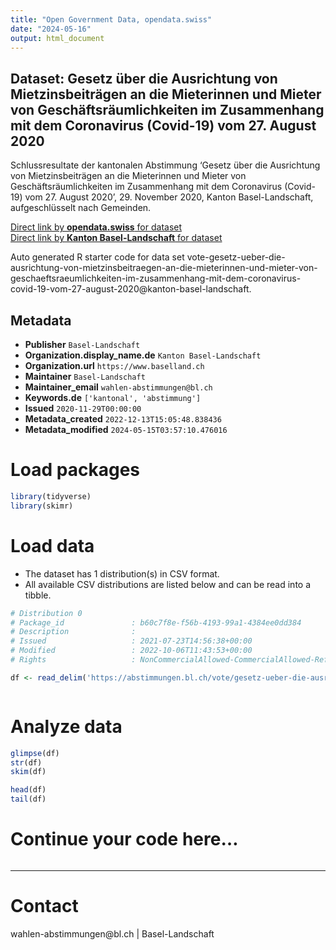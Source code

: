```yaml
---
title: "Open Government Data, opendata.swiss"
date: "2024-05-16"
output: html_document
---
```


## Dataset: Gesetz über die Ausrichtung von Mietzinsbeiträgen an die Mieterinnen und Mieter von Geschäftsräumlichkeiten im Zusammenhang mit dem Coronavirus (Covid-19) vom 27. August 2020

Schlussresultate der kantonalen Abstimmung 'Gesetz über die Ausrichtung von Mietzinsbeiträgen an die Mieterinnen und Mieter von Geschäftsräumlichkeiten im Zusammenhang mit dem Coronavirus (Covid-19) vom 27. August 2020', 29. November 2020, Kanton Basel-Landschaft, aufgeschlüsselt nach Gemeinden.

[Direct link by **opendata.swiss** for dataset](https://opendata.swiss/de/dataset/gesetz-uber-die-ausrichtung-von-mietzinsbeitragen-an-die-mieterinnen-und-mieter-von-gescha-2020)<br>
[Direct link by **Kanton Basel-Landschaft** for dataset](https://abstimmungen.bl.ch/vote/gesetz-ueber-die-ausrichtung-von-mietzinsbeitraegen-an-die-mieterinnen-und-mieter-von-geschaeftsraeumlichkeiten-im-zusammenhang-mit-dem-coronavirus-covid-19-vom-27-august-2020/data)

Auto generated R starter code for data set vote-gesetz-ueber-die-ausrichtung-von-mietzinsbeitraegen-an-die-mieterinnen-und-mieter-von-geschaeftsraeumlichkeiten-im-zusammenhang-mit-dem-coronavirus-covid-19-vom-27-august-2020@kanton-basel-landschaft.

## Metadata

- **Publisher** `Basel-Landschaft`
- **Organization.display_name.de** `Kanton Basel-Landschaft`
- **Organization.url** `https://www.baselland.ch`
- **Maintainer** `Basel-Landschaft`
- **Maintainer_email** `wahlen-abstimmungen@bl.ch`
- **Keywords.de** `['kantonal', 'abstimmung']`
- **Issued** `2020-11-29T00:00:00`
- **Metadata_created** `2022-12-13T15:05:48.838436`
- **Metadata_modified** `2024-05-15T03:57:10.476016`


# Load packages

```r

library(tidyverse)
library(skimr)

```

# Load data

-   The dataset has 1 distribution(s) in CSV format.
-   All available CSV distributions are listed below and can be read into a tibble.

```r

# Distribution 0
# Package_id               : b60c7f8e-f56b-4193-99a1-4384ee0dd384
# Description              : 
# Issued                   : 2021-07-23T14:56:38+00:00
# Modified                 : 2022-10-06T11:43:53+00:00
# Rights                   : NonCommercialAllowed-CommercialAllowed-ReferenceRequired

df <- read_delim('https://abstimmungen.bl.ch/vote/gesetz-ueber-die-ausrichtung-von-mietzinsbeitraegen-an-die-mieterinnen-und-mieter-von-geschaeftsraeumlichkeiten-im-zusammenhang-mit-dem-coronavirus-covid-19-vom-27-august-2020/data-csv')



```

# Analyze data

```r

glimpse(df)
str(df)
skim(df)

head(df)
tail(df)

```

# Continue your code here...

```r

```

------------------------------------------------------------------------

# Contact

wahlen-abstimmungen@bl.ch | Basel-Landschaft
